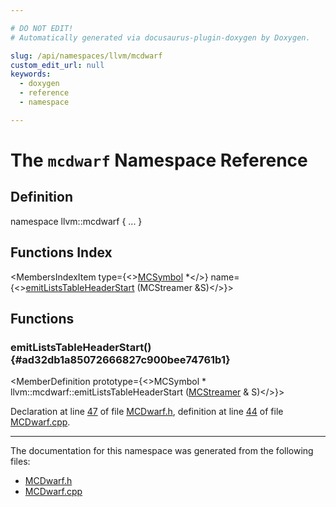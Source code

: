 ```yaml
---

# DO NOT EDIT!
# Automatically generated via docusaurus-plugin-doxygen by Doxygen.

slug: /api/namespaces/llvm/mcdwarf
custom_edit_url: null
keywords:
  - doxygen
  - reference
  - namespace

---
```





# The `mcdwarf` Namespace Reference

<DoxygenPage pluginConfig={pluginConfig}>



## Definition

<CodeBlock>namespace llvm::mcdwarf &#123; ... &#125;</CodeBlock>

## Functions Index

<MembersIndex>

<MembersIndexItem
  type={<><a href="/docs/api/classes/llvm/mcsymbol">MCSymbol</a> &#42;</>}
  name={<><a href="#ad32db1a85072666827c900bee74761b1">emitListsTableHeaderStart</a> (MCStreamer &amp;S)</>}>
</MembersIndexItem>

</MembersIndex>


<SectionDefinition>

## Functions

### emitListsTableHeaderStart() {#ad32db1a85072666827c900bee74761b1}

<MemberDefinition
  prototype={<>MCSymbol &#42; llvm::mcdwarf::emitListsTableHeaderStart (<a href="/docs/api/classes/llvm/mcstreamer">MCStreamer</a> &amp; S)</>}>

Declaration at line <a href="/docs/api/files/include/include/llvm/include/llvm/mc/mcdwarf-h/#l00047">47</a> of file <a href="/docs/api/files/include/include/llvm/include/llvm/mc/mcdwarf-h">MCDwarf.h</a>, definition at line <a href="/docs/api/files/lib/lib/mc/mcdwarf-cpp/#l00044">44</a> of file <a href="/docs/api/files/lib/lib/mc/mcdwarf-cpp">MCDwarf.cpp</a>.
</MemberDefinition>

</SectionDefinition>

<hr/>

The documentation for this namespace was generated from the following files:

<ul>
<li><a href="/docs/api/files/include/include/llvm/include/llvm/mc/mcdwarf-h">MCDwarf.h</a></li>
<li><a href="/docs/api/files/lib/lib/mc/mcdwarf-cpp">MCDwarf.cpp</a></li>
</ul>

</DoxygenPage>
